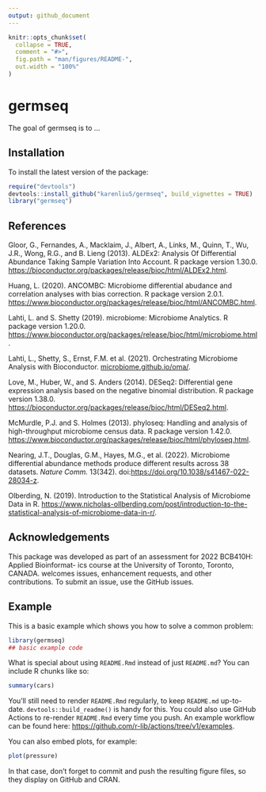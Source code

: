 ```yaml
---
output: github_document
---
```


<!-- README.md is generated from README.Rmd. Please edit that file -->

```r
knitr::opts_chunk$set(
  collapse = TRUE,
  comment = "#>",
  fig.path = "man/figures/README-",
  out.width = "100%"
)
```

# germseq

<!-- badges: start -->
<!-- badges: end -->

The goal of germseq is to ...

## Installation

To install the latest version of the package:

``` r
require("devtools")
devtools::install_github("karenliu5/germseq", build_vignettes = TRUE)
library("germseq")
```

## References
Gloor, G., Fernandes, A., Macklaim, J., Albert, A., Links, M., Quinn, T., Wu, J.R.,
Wong, R.G., and B. Lieng (2013). ALDEx2: Analysis Of Differential Abundance Taking
Sample Variation Into Account. R package version 1.30.0.
[https://bioconductor.org/packages/release/bioc/html/ALDEx2.html](https://bioconductor.org/packages/release/bioc/html/ALDEx2.html).

Huang, L. (2020). ANCOMBC: Microbiome differential abudance and correlation
analyses with bias correction. R package version 2.0.1.
[https://www.bioconductor.org/packages/release/bioc/html/ANCOMBC.html](https://bioconductor.org/packages/release/bioc/html/ALDEx2.html).

Lahti, L. and S. Shetty (2019). microbiome: Microbiome Analytics. R package version
1.20.0. [https://www.bioconductor.org/packages/release/bioc/html/microbiome.html](https://www.bioconductor.org/packages/release/bioc/html/microbiome.html).

Lahti, L., Shetty, S., Ernst, F.M. et al. (2021). Orchestrating Microbiome Analysis
with Bioconductor. [microbiome.github.io/oma/](microbiome.github.io/oma/).

Love, M., Huber, W., and S. Anders (2014). DESeq2: Differential gene expression
analysis based on the negative binomial distribution. R package version 1.38.0.
[https://bioconductor.org/packages/release/bioc/html/DESeq2.html](https://bioconductor.org/packages/release/bioc/html/DESeq2.html).

McMurdle, P.J. and S. Holmes (2013). phyloseq: Handling and analysis of high-throughput
microbiome census data. R package version 1.42.0.
[https://www.bioconductor.org/packages/release/bioc/html/phyloseq.html](https://www.bioconductor.org/packages/release/bioc/html/phyloseq.html).

Nearing, J.T., Douglas, G.M., Hayes, M.G., et al. (2022). Microbiome differential abundance methods produce different results across 38 datasets. *Nature Comm.* 13(342). doi:[https://doi.org/10.1038/s41467-022-28034-z](https://doi.org/10.1038/s41467-022-28034-z). 

Olberding, N. (2019). Introduction to the Statistical Analysis of Microbiome Data in R.
[https://www.nicholas-ollberding.com/post/introduction-to-the-statistical-analysis-of-microbiome-data-in-r/](https://www.nicholas-ollberding.com/post/introduction-to-the-statistical-analysis-of-microbiome-data-in-r/).


## Acknowledgements
This package was developed as part of an assessment for 2022 BCB410H: Applied Bioinformat-
ics course at the University of Toronto, Toronto, CANADA. <PackageName> welcomes issues,
enhancement requests, and other contributions. To submit an issue, use the GitHub issues.


## Example

This is a basic example which shows you how to solve a common problem:

```r
library(germseq)
## basic example code
```

What is special about using `README.Rmd` instead of just `README.md`? You can include R chunks like so:

```r
summary(cars)
```

You'll still need to render `README.Rmd` regularly, to keep `README.md` up-to-date. `devtools::build_readme()` is handy for this. You could also use GitHub Actions to re-render `README.Rmd` every time you push. An example workflow can be found here: <https://github.com/r-lib/actions/tree/v1/examples>.

You can also embed plots, for example:

```r
plot(pressure)
```

In that case, don't forget to commit and push the resulting figure files, so they display on GitHub and CRAN.
